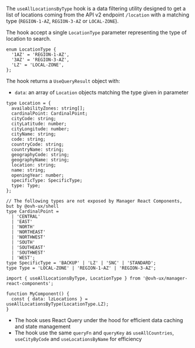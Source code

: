 
<Meta title="Manager React Components/Hooks/useAllLocationsByType" />

<StorybookHeading label="Overview" level={2} />

The `useAllLocationsByType` hook is a data filtering utility designed to get a list of locations coming from the API v2 endpoint `/location` with a matching type (`REGION-1-AZ`, `REGION-3-AZ` or `LOCAL-ZONE`).

<StorybookHeading label="Api" level={2} />

<StorybookHeading label="Parameters" level={3} />

The hook accept a single `LocationType` parameter representing the type of location to search.

```tsx
enum LocationType {
  '1AZ' = 'REGION-1-AZ',
  '3AZ' = 'REGION-3-AZ',
  'LZ' = 'LOCAL-ZONE',
};
```

<StorybookHeading label="Return Value" level={3} />

The hook returns a `UseQueryResult` object with:
- `data`: an array of `Location` objects matching the type given in parameter

```tsx
type Location = {
  availabilityZones: string[];
  cardinalPoint: CardinalPoint;
  cityCode: string;
  cityLatitude: number;
  cityLongitude: number;
  cityName: string;
  code: string;
  countryCode: string;
  countryName: string;
  geographyCode: string;
  geographyName: string;
  location: string;
  name: string;
  openingYear: number;
  specificType: SpecificType;
  type: Type;
};

// The following types are not exposed by Manager React Components, but by @ovh-ux/shell
type CardinalPoint =
  | 'CENTRAL'
  | 'EAST'
  | 'NORTH'
  | 'NORTHEAST'
  | 'NORTHWEST'
  | 'SOUTH'
  | 'SOUTHEAST'
  | 'SOUTHWEST'
  | 'WEST';
type SpecificType = 'BACKUP' | 'LZ' | 'SNC' | 'STANDARD';
type Type = 'LOCAL-ZONE' | 'REGION-1-AZ' | 'REGION-3-AZ';
```

<StorybookHeading label="Example Usage" level={3} />

```tsx
import { useAllLocationsByType, LocationType } from '@ovh-ux/manager-react-components';

function MyComponent() {
  const { data: lzLocations } = useAllLocationsByType(LocationType.LZ);
}
```

<StorybookHeading label="Notes" level={3} />

- The hook uses React Query under the hood for efficient data caching and state management
- The hook use the same `queryFn` and `queryKey` as `useAllCountries`, `useCityByCode` and `useLocationsByName` for efficiency
